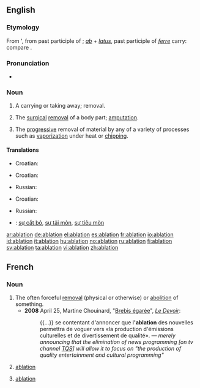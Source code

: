 ==English==

===Etymology===
From {{etyl|la}} {{term|ablatio}}', from {{term|ablatus}} past participle of {{term|auferre||to carry away}}; ''[[ab]]'' + ''[[latus]]'', past participle of ''[[ferre]]'' carry: compare {{etyl|fr}} ''{{term|ablation#French|ablation}}''.

===Pronunciation===
* {{rhymes|eɪʃǝn}}

===Noun===
{{wikipedia}}
{{en-noun}}

# A carrying or taking away; removal.
# {{medicine}} The [[surgical]] [[removal]] of a body part; [[amputation]].
# {{sciences}} The [[progressive]] removal of material by any of a variety of processes such as [[vaporization]] under heat or [[chipping]].

====Translations====
{{trans-top|removal}}
* Croatian: {{t-|hr|ablacija|f}}
{{trans-mid}}
{{trans-bottom}}

{{trans-top|amputation}}
* Croatian: {{t-|hr|ablacija|f}}
{{trans-mid}}
* Russian: {{t+|ru|ампутация|f|sc=Cyrl}}
{{trans-bottom}}

{{trans-top|progressive removal of material}}
* Croatian: {{t-|hr|ablacija|f}}
{{trans-mid}}
* Russian: {{t+|ru|абляция|f|sc=Cyrl}}
{{trans-bottom}}

{{checktrans-top}}
* {{ttbc|Vietnamese}}: [[sự cắt bỏ]], [[sự tải mòn]], [[sự tiêu mòn]]
{{trans-bottom}}

[[ar:ablation]]
[[de:ablation]]
[[el:ablation]]
[[es:ablation]]
[[fr:ablation]]
[[io:ablation]]
[[id:ablation]]
[[it:ablation]]
[[hu:ablation]]
[[no:ablation]]
[[ru:ablation]]
[[fi:ablation]]
[[sv:ablation]]
[[ta:ablation]]
[[vi:ablation]]
[[zh:ablation]]

== French ==

===Noun===
{{fr-noun|f}}

# The often forceful [[removal]] (physical or otherwise) or [[abolition]] of something.
#*'''2008''' April 25, Martine Chouinard, "[http://www.ledevoir.com/2008/04/25/186742.html Brebis égarée]", ''[[w:Le Devoir|Le Devoir]]'':
#*:{{...}} se contentant d'annoncer que l''''ablation''' des nouvelles permettra de voguer vers «la production d'émissions culturelles et de divertissement de qualité». — ''merely announcing that the elimination of news programming [on tv channel [[w:TQS|TQS]]] will allow it to focus on "the production of quality entertainment and cultural programming"''
#{{medicine|lang=fr}} [[#English|ablation]]
#{{sciences|lang=fr}} [[#English|ablation]]